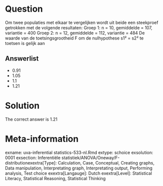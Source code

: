Question
========

Om twee populaties met elkaar te vergelijken wordt uit beide een steekproef getrokken met de volgende resultaten:
Groep 1: n = 10, gemiddelde = 107, variantie = 400
Groep 2: n = 12, gemiddelde = 112, variantie = 484
De waarde van de toetsingsgrootheid F om de nulhypothese s1² = s2² te toetsen is gelijk aan 

Answerlist
----------
* 0.91
* 1.05
* 1.1
* 1.21

Solution
========

The correct answer is  1.21 

Meta-information
================
exname: uva-inferential statistics-533-nl.Rmd 
extype: schoice 
exsolution: 0001 
exsection: Inferentiële statistiek/ANOVA/Oneway/F-distributionexextra[Type]: Calculation, Case, Conceptual, Creating graphs, Data manipulation, Interpretating graph, Interpretating output, Performing analysis, Test choice 
exextra[Langauge]: Dutch 
exextra[Level]: Statistical Literacy, Statistical Reasoning, Statistical Thinking 
